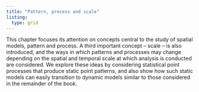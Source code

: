 ```yaml
---
title: "Pattern, process and scale"
listing:
  type: grid 
---
```

This chapter focuses its attention on concepts central to the study of spatial models, pattern and process. A third important concept – scale – is also introduced, and the ways in which patterns and processes may change depending on the spatial and temporal scale at which analysis is conducted are considered. We explore these ideas by considering statistical point processes that produce static point patterns, and also show how such static models can easily transition to dynamic models similar to those considered in the remainder of the book.
